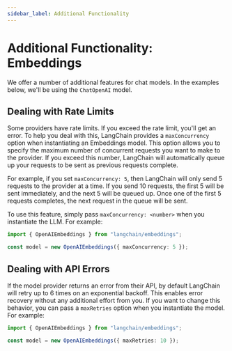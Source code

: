 ```yaml
---
sidebar_label: Additional Functionality
---
```


# Additional Functionality: Embeddings

We offer a number of additional features for chat models. In the examples below, we'll be using the `ChatOpenAI` model.

## Dealing with Rate Limits

Some providers have rate limits. If you exceed the rate limit, you'll get an error. To help you deal with this, LangChain provides a `maxConcurrency` option when instantiating an Embeddings model. This option allows you to specify the maximum number of concurrent requests you want to make to the provider. If you exceed this number, LangChain will automatically queue up your requests to be sent as previous requests complete.

For example, if you set `maxConcurrency: 5`, then LangChain will only send 5 requests to the provider at a time. If you send 10 requests, the first 5 will be sent immediately, and the next 5 will be queued up. Once one of the first 5 requests completes, the next request in the queue will be sent.

To use this feature, simply pass `maxConcurrency: <number>` when you instantiate the LLM. For example:

```typescript
import { OpenAIEmbeddings } from "langchain/embeddings";

const model = new OpenAIEmbeddings({ maxConcurrency: 5 });
```

## Dealing with API Errors

If the model provider returns an error from their API, by default LangChain will retry up to 6 times on an exponential backoff. This enables error recovery without any additional effort from you. If you want to change this behavior, you can pass a `maxRetries` option when you instantiate the model. For example:

```typescript
import { OpenAIEmbeddings } from "langchain/embeddings";

const model = new OpenAIEmbeddings({ maxRetries: 10 });
```
